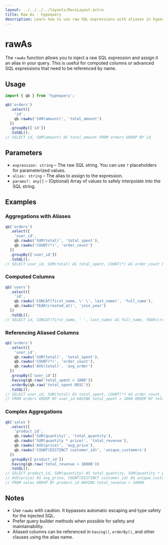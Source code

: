 ```yaml
---
layout: ../../../../layouts/DocsLayout.astro
title: Raw As - hypequery
description: Learn how to use raw SQL expressions with aliases in hypequery
---
```


# rawAs

The `rawAs` function allows you to inject a raw SQL expression and assign it an alias in your query. This is useful for computed columns or advanced SQL expressions that need to be referenced by name.

## Usage

```ts
import { qb } from 'hypequery';

qb('orders')
  .select([
    'id',
    qb.rawAs('SUM(amount)', 'total_amount')
  ])
  .groupBy(['id'])
  .toSQL();
// SELECT id, SUM(amount) AS total_amount FROM orders GROUP BY id
```

## Parameters
- `expression: string` – The raw SQL string. You can use `?` placeholders for parameterized values.
- `alias: string` – The alias to assign to the expression.
- `params?: any[]` – (Optional) Array of values to safely interpolate into the SQL string.

## Examples

### Aggregations with Aliases

```ts
qb('orders')
  .select([
    'user_id',
    qb.rawAs('SUM(total)', 'total_spent'),
    qb.rawAs('COUNT(*)', 'order_count')
  ])
  .groupBy(['user_id'])
  .toSQL();
// SELECT user_id, SUM(total) AS total_spent, COUNT(*) AS order_count FROM orders GROUP BY user_id
```

### Computed Columns

```ts
qb('users')
  .select([
    'id',
    qb.rawAs('CONCAT(first_name, \' \', last_name)', 'full_name'),
    qb.rawAs('YEAR(created_at)', 'join_year')
  ])
  .toSQL();
// SELECT id, CONCAT(first_name, ' ', last_name) AS full_name, YEAR(created_at) AS join_year FROM users
```

### Referencing Aliased Columns

```ts
qb('orders')
  .select([
    'user_id',
    qb.rawAs('SUM(total)', 'total_spent'),
    qb.rawAs('COUNT(*)', 'order_count'),
    qb.rawAs('AVG(total)', 'avg_order')
  ])
  .groupBy(['user_id'])
  .having(qb.raw('total_spent > 1000'))
  .orderBy(qb.raw('total_spent DESC'))
  .toSQL();
// SELECT user_id, SUM(total) AS total_spent, COUNT(*) AS order_count, AVG(total) AS avg_order 
// FROM orders GROUP BY user_id HAVING total_spent > 1000 ORDER BY total_spent DESC
```

### Complex Aggregations

```ts
qb('sales')
  .select([
    'product_id',
    qb.rawAs('SUM(quantity)', 'total_quantity'),
    qb.rawAs('SUM(quantity * price)', 'total_revenue'),
    qb.rawAs('AVG(price)', 'avg_price'),
    qb.rawAs('COUNT(DISTINCT customer_id)', 'unique_customers')
  ])
  .groupBy(['product_id'])
  .having(qb.raw('total_revenue > 10000'))
  .toSQL();
// SELECT product_id, SUM(quantity) AS total_quantity, SUM(quantity * price) AS total_revenue,
// AVG(price) AS avg_price, COUNT(DISTINCT customer_id) AS unique_customers
// FROM sales GROUP BY product_id HAVING total_revenue > 10000
```

## Notes
- Use `rawAs` with caution. It bypasses automatic escaping and type safety for the injected SQL.
- Prefer query builder methods when possible for safety and maintainability.
- Aliased columns can be referenced in `having()`, `orderBy()`, and other clauses using the alias name. 